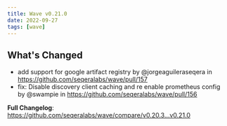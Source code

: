 ```yaml
---
title: Wave v0.21.0
date: 2022-09-27
tags: [wave]
---
```


## What's Changed
* add support for google artifact registry by @jorgeaguileraseqera in https://github.com/seqeralabs/wave/pull/157
* fix: Disable discovery client caching and re enable prometheus config by @swampie in https://github.com/seqeralabs/wave/pull/156


**Full Changelog**: https://github.com/seqeralabs/wave/compare/v0.20.3...v0.21.0
